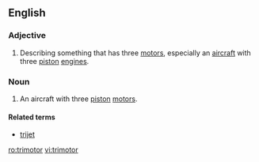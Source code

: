 ==English==

===Adjective===
{{en-adj|-}}

#Describing something that has three [[motor]]s, especially an [[aircraft]] with three [[piston]] [[engine]]s.

===Noun===
{{en-noun}}
{{wikipedia}}

#An aircraft with three [[piston]] [[motors]].

====Related terms====
*[[trijet]]

[[ro:trimotor]]
[[vi:trimotor]]